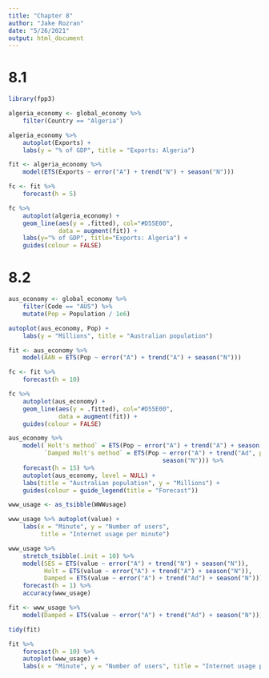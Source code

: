 ```yaml
---
title: "Chapter 8"
author: "Jake Rozran"
date: "5/26/2021"
output: html_document
---
```


# 8.1

```r
library(fpp3)

algeria_economy <- global_economy %>%
    filter(Country == "Algeria")

algeria_economy %>%
    autoplot(Exports) +
    labs(y = "% of GDP", title = "Exports: Algeria")

fit <- algeria_economy %>%
    model(ETS(Exports ~ error("A") + trend("N") + season("N")))

fc <- fit %>%
    forecast(h = 5)

fc %>%
    autoplot(algeria_economy) +
    geom_line(aes(y = .fitted), col="#D55E00",
              data = augment(fit)) +
    labs(y="% of GDP", title="Exports: Algeria") +
    guides(colour = FALSE)
```

# 8.2

```r
aus_economy <- global_economy %>%
    filter(Code == "AUS") %>%
    mutate(Pop = Population / 1e6)

autoplot(aus_economy, Pop) +
    labs(y = "Millions", title = "Australian population")

fit <- aus_economy %>%
    model(AAN = ETS(Pop ~ error("A") + trend("A") + season("N")))

fc <- fit %>% 
    forecast(h = 10)

fc %>%
    autoplot(aus_economy) +
    geom_line(aes(y = .fitted), col="#D55E00",
              data = augment(fit)) +
    guides(colour = FALSE)

aus_economy %>%
    model(`Holt's method` = ETS(Pop ~ error("A") + trend("A") + season("N")),
          `Damped Holt's method` = ETS(Pop ~ error("A") + trend("Ad", phi = 0.9) + 
                                           season("N"))) %>%
    forecast(h = 15) %>%
    autoplot(aus_economy, level = NULL) +
    labs(title = "Australian population", y = "Millions") +
    guides(colour = guide_legend(title = "Forecast"))

www_usage <- as_tsibble(WWWusage)

www_usage %>% autoplot(value) +
    labs(x = "Minute", y = "Number of users", 
         title = "Internet usage per minute")

www_usage %>%
    stretch_tsibble(.init = 10) %>%
    model(SES = ETS(value ~ error("A") + trend("N") + season("N")),
          Holt = ETS(value ~ error("A") + trend("A") + season("N")),
          Damped = ETS(value ~ error("A") + trend("Ad") + season("N"))) %>%
    forecast(h = 1) %>%
    accuracy(www_usage)

fit <- www_usage %>%
    model(Damped = ETS(value ~ error("A") + trend("Ad") + season("N")))

tidy(fit)

fit %>%
    forecast(h = 10) %>%
    autoplot(www_usage) +
    labs(x = "Minute", y = "Number of users", title = "Internet usage per minute")
```